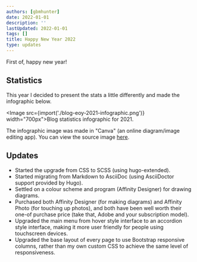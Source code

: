 ```yaml
---
authors: [gbmhunter]
date: 2022-01-01
description: ''
lastUpdated: 2022-01-01
tags: []
title: Happy New Year 2022
type: updates
---
```


First of, happy new year!

## Statistics

This year I decided to present the stats a little differently and made the infographic below.

<Image src={import('./blog-eoy-2021-infographic.png')} width="700px">Blog statistics infographic for 2021. </Image>

The infographic image was made in "Canva" (an online diagram/image editing app). You can view the source image [here](https://www.canva.com/design/DAExcXpjIzI/9u5e1myIuzQCf1Aw_PAmSQ/view?utm_content=DAExcXpjIzI&utm_campaign=designshare&utm_medium=link&utm_source=sharebutton).

## Updates

- Started the upgrade from CSS to SCSS (using hugo-extended).
- Started migrating from Markdown to AsciiDoc (using AsciiDoctor support provided by Hugo).
- Settled on a colour scheme and program (Affinity Designer) for drawing diagrams.
- Purchased both Affinity Designer (for making diagrams) and Affinity Photo (for touching up photos), and both have been well worth their one-of purchase price (take that, Adobe and your subscription model).
- Upgraded the main menu from hover style interface to an accordion style interface, making it more user friendly for people using touchscreen devices.
- Upgraded the base layout of every page to use Bootstrap responsive columns, rather than my own custom CSS to achieve the same level of responsiveness.
